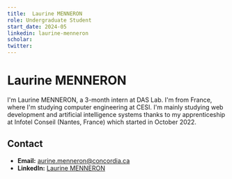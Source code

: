 ```yaml
---
title:  Laurine MENNERON
role: Undergraduate Student
start_date: 2024-05
linkedin: laurine-menneron
scholar: 
twitter:
---
```


#  Laurine MENNERON
I'm Laurine MENNERON, a 3-month intern at DAS Lab. I'm from France, where I'm studying computer engineering at CESI. I'm mainly studying web development and artificial intelligence systems thanks to my apprenticeship at Infotel Conseil (Nantes, France) which started in October 2022. 

## Contact
- **Email:** aurine.menneron@concordia.ca
- **LinkedIn:** [Laurine MENNERON](https://www.linkedin.com/in/laurine-menneron/)
